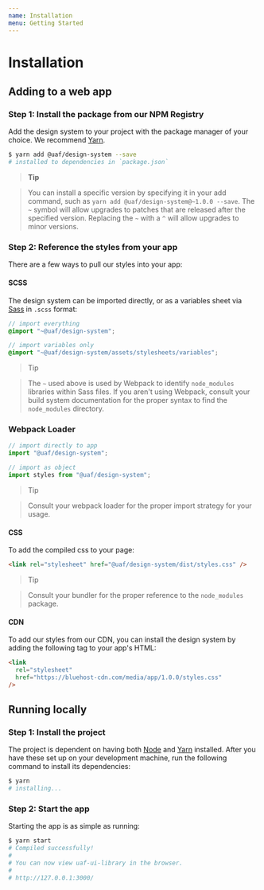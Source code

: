 ```yaml
---
name: Installation
menu: Getting Started
---
```


# Installation

## Adding to a web app

### Step 1: Install the package from our NPM Registry

Add the design system to your project with the package manager of your choice. We recommend [Yarn](https://yarnpkg.com).

```sh
$ yarn add @uaf/design-system --save
# installed to dependencies in `package.json`
```

> **Tip**

> You can install a specific version by specifying it in your add command, such as `yarn add @uaf/design-system@~1.0.0 --save`. The `~` symbol will allow upgrades to patches that are released after the specified version. Replacing the `~` with a `^` will allow upgrades to minor versions.

### Step 2: Reference the styles from your app

There are a few ways to pull our styles into your app:

#### SCSS

The design system can be imported directly, or as a variables sheet via [Sass](https://sass-lang.com/) in `.scss` format:

```scss
// import everything
@import "~@uaf/design-system";

// import variables only
@import "~@uaf/design-system/assets/stylesheets/variables";
```

> Tip

> The `~` used above is used by Webpack to identify `node_modules` libraries within Sass files. If you aren't using Webpack, consult your build system documentation for the proper syntax to find the `node_modules` directory.

### Webpack Loader

```js
// import directly to app
import "@uaf/design-system";

// import as object
import styles from "@uaf/design-system";
```

> Tip

> Consult your webpack loader for the proper import strategy for your usage.

#### CSS

To add the compiled css to your page:

```html
<link rel="stylesheet" href="@uaf/design-system/dist/styles.css" />
```

> Tip

> Consult your bundler for the proper reference to the `node_modules` package.

#### CDN

To add our styles from our CDN, you can install the design system by adding the following tag to your app's HTML:

```html
<link
  rel="stylesheet"
  href="https://bluehost-cdn.com/media/app/1.0.0/styles.css"
/>
```

## Running locally

### Step 1: Install the project

The project is dependent on having both [Node](https://nodejs.org/) and [Yarn](https://yarnpkg.com) installed. After you have these set up on your development machine, run the following command to install its dependencies:

```sh
$ yarn
# installing...
```

### Step 2: Start the app

Starting the app is as simple as running:

```sh
$ yarn start
# Compiled successfully!
#
# You can now view uaf-ui-library in the browser.
#
# http://127.0.0.1:3000/
```
